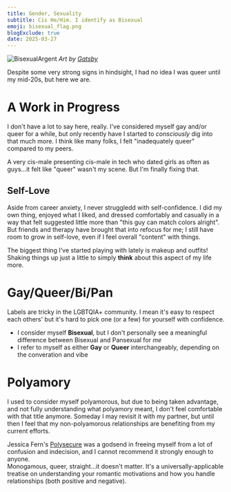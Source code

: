 ```yaml
---
title: Gender, Sexuality
subtitle: Cis He/Him. I identify as Bisexual
emoji: bisexual_flag.png
blogExclude: true
date: 2025-03-27
---
```



![BisexualArgent](@assets/aboutPages/genderSexuality/BiPride2021_Gatsby.jpg)
_Art by <a href="https://bsky.app/profile/defiantdrills.bsky.social">Gatsby</a>_

Despite some very strong signs in hindsight, I had no idea I was queer until my mid-20s, but here we are.

# A Work in Progress
I don't have a lot to say here, really. I've considered myself gay and/or queer for a while, but only recently have I started to *consciously* dig into that much more. I think like many folks, I felt "inadequately queer" compared to my peers.

A very cis-male presenting cis-male in tech who dated girls as often as guys...it felt like "queer" wasn't my scene. But I'm finally fixing that.

## Self-Love
Aside from career anxiety, I never struggledd with self-confidence. I did my own thing, enjoyed what I liked, and dressed comfortably and casually in a way that felt suggested little more than "this guy can match colors alright". But friends and therapy have brought that into refocus for me; I still have room to grow in self-love, even if I feel overall "content" with things.

The biggest thing I've started playing with lately is makeup and outfits! Shaking things up just a little to simply **think** about this aspect of my life more.

# Gay/Queer/Bi/Pan
Labels are tricky in the LGBTQIA+ community. I mean it's easy to respect each others' but it's hard to pick one (or a few) for yourself with confidence.
- I consider myself **Bisexual**, but I don't personally see a meaningful difference between Bisexual and Pansexual for *me*
- I refer to myself as either **Gay** or **Queer** interchangeably, depending on the converation and vibe

# Polyamory
I used to consider myself polyamorous, but due to being taken advantage, and not fully understanding what polyamory meant, I don't feel comfortable with that title anymore. Someday I may revisit it with my partner, but until then I feel that my non-polyamorous relationships are benefiting from my current efforts.

<EmojiBlockquote emoji={redBook} size="emoji">Jessica Fern's <a href="https://www.jessicafern.com/books">Polysecure</a> was a godsend in freeing myself from a lot of confusion and indecision, and I cannot recommend it strongly enough to anyone.\
Monogamous, queer, straight...it doesn't matter. It's a universally-applicable treatise on understanding your romantic motivations and how you handle relationships (both positive and negative).</EmojiBlockquote>